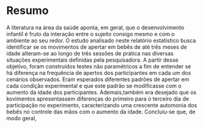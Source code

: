 # Resumo {#resumo}

A literatura  na área da saúde aponta, em geral, que o desenvolvimento infantil é fruto da interação entre o sujeito consigo mesmo e com o ambiente ao seu redor.
O estudo analisado neste relatório estatístico busca identificar se os movimentos de apertar em bebês de até três meses de idade alteram-se ao longo de três sessões de prática nas diversas situações experimentais definidas pela pesquisadora. A partir desse objetivo, foram construídos testes não paramétricos a fim de entender se há diferença na frequência de apertos dos participantes em cada um dos cenários observados.
Eram esperados diferentes padrões de apertar em cada condição experimental e que este padrão se modificasse com o aumento da idade dos participantes. Ademais,também era desejado que os kovimentos apresentassem diferenças do primeiro para o terceiro dia de participação no experimento, caracterizando uma crescente automonia dos bebês no controle das mãos com o aumento da idade.
Concluiu-se que, de modo geral, 


